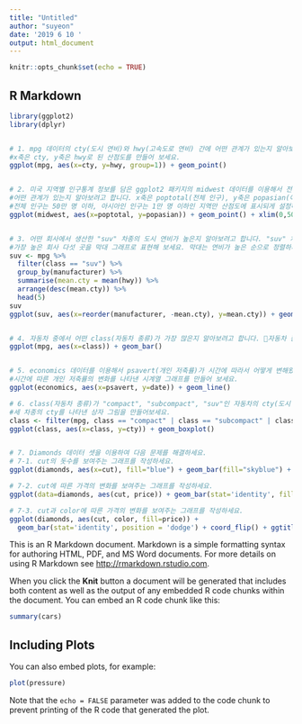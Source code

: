 ```yaml
---
title: "Untitled"
author: "suyeon"
date: '2019 6 10 '
output: html_document
---
```


```r
knitr::opts_chunk$set(echo = TRUE)
```

## R Markdown

```r
library(ggplot2)
library(dplyr)


# 1. mpg 데이터의 cty(도시 연비)와 hwy(고속도로 연비) 간에 어떤 관계가 있는지 알아보려고 합니다.
#x축은 cty, y축은 hwy로 된 산점도를 만들어 보세요.
ggplot(mpg, aes(x=cty, y=hwy, group=1)) + geom_point()


# 2. 미국 지역별 인구통계 정보를 담은 ggplot2 패키지의 midwest 데이터를 이용해서 전체 인구와 아시아인 인구 간에 
#어떤 관계가 있는지 알아보려고 합니다. x축은 poptotal(전체 인구), y축은 popasian(아시아인 인구)으로 된 산점도를 만들어 보세요. 
#전체 인구는 50만 명 이하, 아시아인 인구는 1만 명 이하인 지역만 산점도에 표시되게 설정하세요.
ggplot(midwest, aes(x=poptotal, y=popasian)) + geom_point() + xlim(0,500000) + ylim(0,10000)


# 3. 어떤 회사에서 생산한 "suv" 차종의 도시 연비가 높은지 알아보려고 합니다. "suv" 차종을 대상으로 평균 cty(도시 연비)가 
#가장 높은 회사 다섯 곳을 막대 그래프로 표현해 보세요. 막대는 연비가 높은 순으로 정렬하세요. 
suv <- mpg %>% 
  filter(class == "suv") %>% 
  group_by(manufacturer) %>% 
  summarise(mean.cty = mean(hwy)) %>% 
  arrange(desc(mean.cty)) %>% 
  head(5)
suv
ggplot(suv, aes(x=reorder(manufacturer, -mean.cty), y=mean.cty)) + geom_col()


# 4. 자동차 중에서 어떤 class(자동차 종류)가 가장 많은지 알아보려고 합니다. 자동차 종류별 빈도를 표현한 막대 그래프를 만들어 보세요.
ggplot(mpg, aes(x=class)) + geom_bar()


# 5. economics 데이터를 이용해서 psavert(개인 저축률)가 시간에 따라서 어떻게 변해왔는지 알아보려고 합니다. 
#시간에 따른 개인 저축률의 변화를 나타낸 시계열 그래프를 만들어 보세요.
ggplot(economics, aes(x=psavert, y=date)) + geom_line()

# 6. class(자동차 종류)가 "compact", "subcompact", "suv"인 자동차의 cty(도시 연비)가 어떻게 다른지 비교해보려고 합니다. 
#세 차종의 cty를 나타낸 상자 그림을 만들어보세요.
class <- filter(mpg, class == "compact" | class == "subcompact" | class == "suv")
ggplot(class, aes(x=class, y=cty)) + geom_boxplot()


# 7. Diamonds 데이터 셋을 이용하여 다음 문제를 해결하세요.
# 7-1. cut의 돗수를 보여주는 그래프를 작성하세요.
ggplot(diamonds, aes(x=cut), fill="blue") + geom_bar(fill="skyblue") + ggtitle("컷의 돗수")

# 7-2. cut에 따른 가격의 변화를 보여주는 그래프를 작성하세요.
ggplot(data=diamonds, aes(cut, price)) + geom_bar(stat='identity', fill="pink") + ggtitle("컷에 따른 가격변화")

# 7-3. cut과 color에 따른 가격의 변화를 보여주는 그래프를 작성하세요.
ggplot(diamonds, aes(cut, color, fill=price)) + 
  geom_bar(stat='identity', position = 'dodge') + coord_flip() + ggtitle("컷과 컬러에 따른 가격변화")


```



This is an R Markdown document. Markdown is a simple formatting syntax for authoring HTML, PDF, and MS Word documents. For more details on using R Markdown see <http://rmarkdown.rstudio.com>.

When you click the **Knit** button a document will be generated that includes both content as well as the output of any embedded R code chunks within the document. You can embed an R code chunk like this:

```r
summary(cars)
```

## Including Plots

You can also embed plots, for example:

```r
plot(pressure)
```

Note that the `echo = FALSE` parameter was added to the code chunk to prevent printing of the R code that generated the plot.
